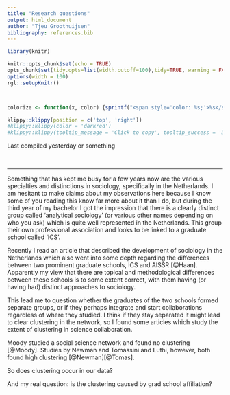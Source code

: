 ```yaml
---
title: "Research questions"
output: html_document
author: "Tjeu Groothuijsen"
bibliography: references.bib
---
```



```r
library(knitr)

knitr::opts_chunk$set(echo = TRUE)
opts_chunk$set(tidy.opts=list(width.cutoff=100),tidy=TRUE, warning = FALSE, message = FALSE,comment = "#>", cache=TRUE, class.source=c("test"), class.output=c("test2"))
options(width = 100)
rgl::setupKnitr()



colorize <- function(x, color) {sprintf("<span style='color: %s;'>%s</span>", color, x) }

```

```r
klippy::klippy(position = c('top', 'right'))
#klippy::klippy(color = 'darkred')
#klippy::klippy(tooltip_message = 'Click to copy', tooltip_success = 'Done')
```

Last compiled yesterday or something

<br>

----
  
Something that has kept me busy for a few years now are the various specialties and
distinctions in sociology, specifically in the Netherlands. I am hesitant to make claims
about my observations here because I know some of you reading this know far more about it
than I do, but during the third year of my bachelor I got the impression that there is a
clearly distinct group called 'analytical sociology' (or various other names depending on
who you ask) which is quite well represented in the Netherlands. This group their own
professional association and looks to be linked to a graduate school called 'ICS'.

Recently I read an article that described the development of sociology in the Netherlands
which also went into some depth regarding the differences between two prominent graduate
schools, ICS and AISSR [@Haan]. Apparently my view that there are topical and
methodological differences between these schools is to some extent correct, with them
having (or having had) distinct approaches to sociology.

This lead me to question whether the graduates of the two schools formed separate groups,
or if they perhaps integrate and start collaborations regardless of where they studied. 
I think if they stay separated it might lead to clear clustering in the network, so I
found some articles which study the extent of clustering in science collaboration.

Moody studied a social science network and found no clustering [@Moody]. Studies by
Newman and Tomassini and Luthi, however, both found high clustering [@Newman][@Tomas].

So does clustering occur in our data?

And my real question: is the clustering caused by grad school affiliation?

  
